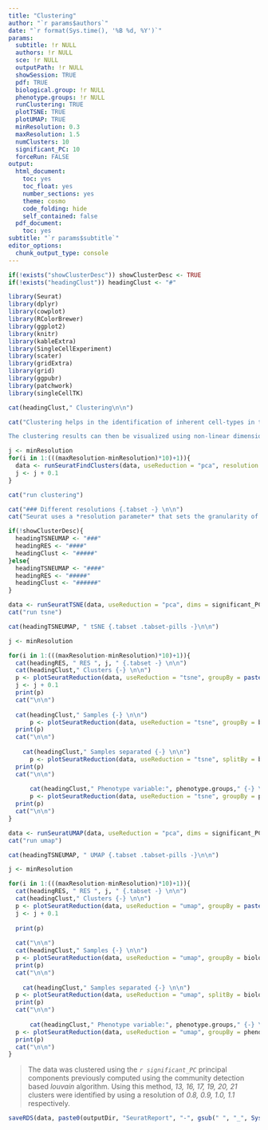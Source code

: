 ```yaml
---
title: "Clustering"
author: "`r params$authors`"
date: "`r format(Sys.time(), '%B %d, %Y')`"
params:
  subtitle: !r NULL
  authors: !r NULL
  sce: !r NULL
  outputPath: !r NULL
  showSession: TRUE
  pdf: TRUE
  biological.group: !r NULL
  phenotype.groups: !r NULL
  runClustering: TRUE
  plotTSNE: TRUE
  plotUMAP: TRUE
  minResolution: 0.3
  maxResolution: 1.5
  numClusters: 10
  significant_PC: 10
  forceRun: FALSE
output:
  html_document:
    toc: yes
    toc_float: yes
    number_sections: yes
    theme: cosmo
    code_folding: hide
    self_contained: false
  pdf_document:
    toc: yes
subtitle: "`r params$subtitle`"
editor_options:
  chunk_output_type: console
---
```

```r
if(!exists("showClusterDesc")) showClusterDesc <- TRUE
if(!exists("headingClust")) headingClust <- "#"
```

```r
library(Seurat)
library(dplyr)
library(cowplot)
library(RColorBrewer)
library(ggplot2)
library(knitr)
library(kableExtra)
library(SingleCellExperiment)
library(scater)
library(gridExtra)
library(grid)
library(ggpubr)
library(patchwork)
library(singleCellTK)
```

```r
cat(headingClust," Clustering\n\n")

cat("Clustering helps in the identification of inherent cell-types in the data in an unsupervised manner by discovering the natural clusters that may exist on the basis of the transcriptome. Seurat uses the principal components for its graph-based clustering approach where it iteratively groups cells with similar expression patterns together into highly interconnected communities.  

The clustering results can then be visualized using non-linear dimensionality reduction techniques including tSNE and UMAP. The goal of these algorithms is essentially to understand the structure of the data in high-dimensional space in order to place similar cells together in low-dimensional space thus making visualizing clusters much more intuitive. Cells in the data within the graph-based clusters determined above should co-localize on these plots. ")
```

<!-- Compute -->
```r
j <- minResolution
for(i in 1:(((maxResolution-minResolution)*10)+1)){
  data <- runSeuratFindClusters(data, useReduction = "pca", resolution = j, verbose = FALSE)
  j <- j + 0.1
}

cat("run clustering")
```

<!-- Plot -->
```r
cat("### Different resolutions {.tabset -} \n\n")
cat("Seurat uses a *resolution parameter* that sets the granularity of the clustering, with increased values leading to a greater number of identified clusters. The choice of resolution is slightly subjective and often varies on the size of the input data. Typically, for larger datasets, the optimal resolution often increases. The different clustering results are provided below using a set of different resolutions (ranging from 0.3 to 1.5) which can be visualized using tSNE and UMAP plots below:")
```

```r
if(!showClusterDesc){
  headingTSNEUMAP <- "###"
  headingRES <- "####"
  headingClust <- "#####"
}else{
  headingTSNEUMAP <- "####"
  headingRES <- "#####"
  headingClust <- "######"
}
```

```r
data <- runSeuratTSNE(data, useReduction = "pca", dims = significant_PC)
cat("run tsne")
```

```r
cat(headingTSNEUMAP, " tSNE {.tabset .tabset-pills -}\n\n")

j <- minResolution

for(i in 1:(((maxResolution-minResolution)*10)+1)){
  cat(headingRES, " RES ", j, " {.tabset -} \n\n")
  cat(headingClust," Clusters {-} \n\n")
  p <- plotSeuratReduction(data, useReduction = "tsne", groupBy = paste0("Seurat_louvain_Resolution", j), showLegend = TRUE)
  j <- j + 0.1
  print(p)
  cat("\n\n")
  
  cat(headingClust," Samples {-} \n\n")
      p <- plotSeuratReduction(data, useReduction = "tsne", groupBy = biological.group, showLegend = TRUE)
  print(p)
  cat("\n\n")
  
    cat(headingClust," Samples separated {-} \n\n")
      p <- plotSeuratReduction(data, useReduction = "tsne", splitBy = biological.group, showLegend = TRUE)
  print(p)
  cat("\n\n")
  
      cat(headingClust," Phenotype variable:", phenotype.groups," {-} \n\n")
      p <- plotSeuratReduction(data, useReduction = "tsne", groupBy = phenotype.groups, showLegend = TRUE)
  print(p)
  cat("\n\n")
}

```

```r
data <- runSeuratUMAP(data, useReduction = "pca", dims = significant_PC)
cat("run umap")
```

```r
cat(headingTSNEUMAP, " UMAP {.tabset .tabset-pills -}\n\n")

j <- minResolution

for(i in 1:(((maxResolution-minResolution)*10)+1)){
  cat(headingRES, " RES ", j, " {.tabset -} \n\n")
  cat(headingClust," Clusters {-} \n\n")
  p <- plotSeuratReduction(data, useReduction = "umap", groupBy = paste0("Seurat_louvain_Resolution", j), showLegend = TRUE)
  j <- j + 0.1
  
  print(p)
  
  cat("\n\n")
  cat(headingClust," Samples {-} \n\n")
  p <- plotSeuratReduction(data, useReduction = "umap", groupBy = biological.group, showLegend = TRUE)
  print(p)
  cat("\n\n")
  
    cat(headingClust," Samples separated {-} \n\n")
  p <- plotSeuratReduction(data, useReduction = "umap", splitBy = biological.group, showLegend = TRUE)
  print(p)
  cat("\n\n")
  
      cat(headingClust," Phenotype variable:", phenotype.groups," {-} \n\n")
  p <- plotSeuratReduction(data, useReduction = "umap", groupBy = phenotype.groups, showLegend = TRUE)
  print(p)
  cat("\n\n")
}
```

> The data was clustered using the *`r significant_PC`* principal components previously computed using the community detection based *louvain* algorithm. Using this method, *13, 16, 17, 19, 20, 21* clusters were identified by using a resolution of *0.8, 0.9, 1.0, 1.1* respectively. 

```r
saveRDS(data, paste0(outputDir, "SeuratReport", "-", gsub(" ", "_", Sys.Date()), ".rds"))
```
